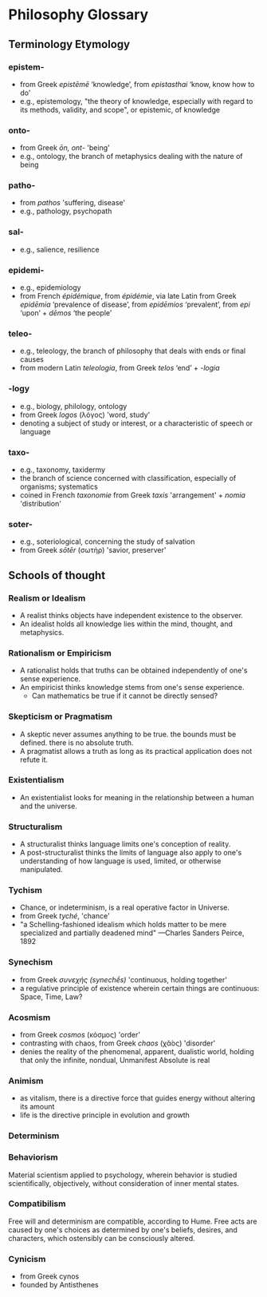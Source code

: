 # Philosophy Glossary

## Terminology Etymology

### epistem-
* from Greek *epistēmē* ‘knowledge’, from *epistasthai* ‘know, know how to do’
* e.g., epistemology, "the theory of knowledge, especially with regard to its methods, validity, and scope", or epistemic, of knowledge

### onto-
* from Greek *ōn, ont-* 'being'
* e.g., ontology, the branch of metaphysics dealing with the nature of being

### patho-
* from *pathos* 'suffering, disease'
* e.g., pathology, psychopath

### sal-
* e.g., salience, resilience

### epidemi-
* e.g., epidemiology
* from French *épidémique*, from *épidémie*, via late Latin from Greek *epidēmia* ‘prevalence of disease’, from *epidēmios* ‘prevalent’, from *epi* ‘upon’ + *dēmos* ‘the people’

### teleo-
* e.g., teleology, the branch of philosophy that deals with ends or final causes
* from modern Latin *teleologia*, from Greek *telos* ‘end’ + *-logia*

### -logy
- e.g., biology, philology, ontology
- from Greek *logos* (λόγος) 'word, study'
- denoting a subject of study or interest, or a characteristic of speech or language

### taxo-
- e.g., taxonomy, taxidermy
- the branch of science concerned with classification, especially of organisms; systematics
- coined in French *taxonomie* from Greek *taxis* 'arrangement' + *nomia* 'distribution'

### soter-
- e.g., soteriological, concerning the study of salvation
- from Greek *sōtēr* (σωτήρ) 'savior, preserver'

## Schools of thought

### Realism or Idealism
- A realist thinks objects have independent existence to the observer.
- An idealist holds all knowledge lies within the mind, thought, and metaphysics.

### Rationalism or Empiricism
- A rationalist holds that truths can be obtained independently of one's sense experience.
- An empiricist thinks knowledge stems from one's sense experience.
	- Can mathematics be true if it cannot be directly sensed?

### Skepticism or Pragmatism
- A skeptic never assumes anything to be true. the bounds must be defined. there is no absolute truth.
- A pragmatist allows a truth as long as its practical application does not refute it.

### Existentialism
- An existentialist looks for meaning in the relationship between a human and the universe.

### Structuralism
- A structuralist thinks language limits one's conception of reality.
- A post-structuralist thinks the limits of language also apply to one's understanding of how language is used, limited, or otherwise manipulated.

### Tychism
- Chance, or indeterminism, is a real operative factor in Universe.
- from Greek *tyché*, 'chance'
- "a Schelling-fashioned idealism which holds matter to be mere specialized and partially deadened mind" —Charles Sanders Peirce, 1892

### Synechism
- from Greek *συνεχής (synechḗs)* 'continuous, holding together'
- a regulative principle of existence wherein certain things are continuous: Space, Time, Law?

### Acosmism
- from Greek *cosmos* (κόσμος) 'order'
- contrasting with chaos, from Greek *chaos* (χᾰ́ος) 'disorder'
- denies the reality of the phenomenal, apparent, dualistic world, holding that only the infinite, nondual, Unmanifest Absolute is real

### Animism
- as vitalism, there is a directive force that guides energy without altering its amount
- life is the directive principle in evolution and growth

### Determinism

### Behaviorism

Material scientism applied to psychology, wherein behavior is studied scientifically, objectively, without consideration of inner mental states.

### Compatibilism

Free will and determinism are compatible, according to Hume. Free acts are caused by one's choices as determined by one's beliefs, desires, and characters, which ostensibly can be consciously altered.

### Cynicism
- from Greek cynos
- founded by Antisthenes